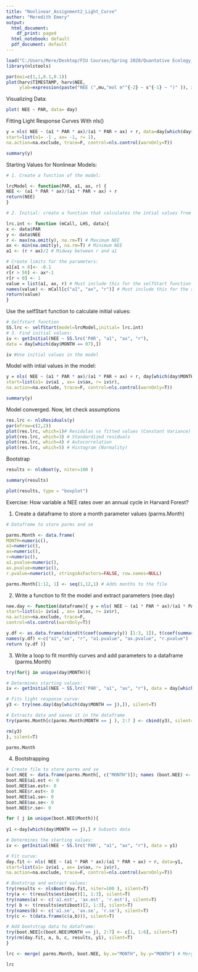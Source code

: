 ```yaml
---
title: "Nonlinear_Assignment2_Light_Curve"
author: "Meredith Emery"
output:
  html_document:
    df_print: paged
  html_notebook: default
  pdf_document: default
---
```



```r
load("C:/Users/Mere/Desktop/FIU Courses/Spring 2020/Quantative Ecology_WS/Nonlinear/NLM_Workshop.RData")
library(nlstools)

par(mai=c(1,1,0.1,0.1))
plot(harv$TIMESTAMP, harv$NEE,
     ylab=expression(paste("NEE (",mu,"mol m"^{-2} ~ s^{-1} ~ ")" )), xlab="Year")

```
Visualizing Data: 
```r
plot( NEE ~ PAR, data= day)
```
Fitting Light Response Curves With nls()

```r
y = nls( NEE ~ (a1 * PAR * ax)/(a1 * PAR + ax) + r, data=day[which(day$MONTH == 07),],
start=list(a1= -1 , ax= -1, r= 1),
na.action=na.exclude, trace=F, control=nls.control(warnOnly=T))

summary(y)
```

Starting Values for Nonlinear Models: 
```r
# 1. Create a function of the model: 

lrcModel <- function(PAR, a1, ax, r) {
NEE <- (a1 * PAR * ax)/(a1 * PAR + ax) + r
return(NEE)
}

# 2. Initial: create a function that calculates the intial values from the data

lrc.int <- function (mCall, LHS, data){
x <- data$PAR
y <- data$NEE
r <- max(na.omit(y), na.rm=T) # Maximum NEE
ax <- min(na.omit(y), na.rm=T) # Minimum NEE
a1 <- (r + ax)/2 # Midway between r and a1

# Create limits for the parameters:
a1[a1 > 0]<- -0.1
r[r > 50] <- ax*-1
r[r < 0] <- 1
value = list(a1, ax, r) # Must include this for the selfStart function
names(value) <- mCall[c("a1", "ax", "r")] # Must include this for the selfStart function
return(value)
}
```

Use the selfStart function to calculate initial values:
```r
# Selfstart function
SS.lrc <- selfStart(model=lrcModel,initial= lrc.int)
# 3. Find initial values:
iv <- getInitial(NEE ~ SS.lrc('PAR', "a1", "ax", "r"),
data = day[which(day$MONTH == 07),])

iv #Use initial values in the model
```

Model with intial values in the model: 
```r
y = nls( NEE ~ (a1 * PAR * ax)/(a1 * PAR + ax) + r, day[which(day$MONTH == 07),],
start=list(a1= iv$a1 , ax= iv$ax, r= iv$r),
na.action=na.exclude, trace=F, control=nls.control(warnOnly=T))

summary(y)
```
Model converged. Now, let check assumptions
```r
res.lrc <- nlsResiduals(y)
par(mfrow=c(2,2))
plot(res.lrc, which=1)# Residulas vs fitted values (Constant Variance)
plot(res.lrc, which=3) # Standardized residuals
plot(res.lrc, which=4) # Autocorrelation
plot(res.lrc, which=5) # Histogram (Normality)

```

Bootstrap
```r
results <- nlsBoot(y, niter=100 )

summary(results)
```
```r
plot(results, type = "boxplot")
```

Exercise: How variable a NEE rates over an annual cycle in Harvard Forest?

1. Create a dataframe to store a month parameter values (parms.Month)

```r
# Dataframe to store parms and se

parms.Month <- data.frame(
MONTH=numeric(),
a1=numeric(),
ax=numeric(),
r=numeric(),
a1.pvalue=numeric(),
ax.pvalue=numeric(),
r.pvalue=numeric(), stringsAsFactors=FALSE, row.names=NULL)

parms.Month[1:12, 1] <- seq(1,12,1) # Adds months to the file
```

2. Write a function to fit the model and extract parameters (nee.day)
```r
nee.day <- function(dataframe){ y = nls( NEE ~ (a1 * PAR * ax)/(a1 * PAR + ax) + r, dataframe,
start=list(a1= iv$a1 , ax= iv$ax, r= iv$r),
na.action=na.exclude, trace=F,
control=nls.control(warnOnly=T))

y.df <- as.data.frame(cbind(t(coef(summary(y)) [1:3, 1]), t(coef(summary(y)) [1:3, 4])))
names(y.df) <-c("a1","ax", "r", "a1.pvalue", "ax.pvalue", "r.pvalue")
return (y.df )}
```

3. Write a loop to fit monthly curves and add parameters to a dataframe (parms.Month)

```r
try(for(j in unique(day$MONTH)){

# Determines starting values:
iv <- getInitial(NEE ~ SS.lrc('PAR', "a1", "ax", "r"), data = day[which(day$MONTH == j),])

# Fits light response curve:
y3 <- try(nee.day(day[which(day$MONTH == j),]), silent=T)

# Extracts data and saves it in the dataframe
try(parms.Month[c(parms.Month$MONTH == j ), 2:7 ] <- cbind(y3), silent=T)

rm(y3)
}, silent=T)

parms.Month
```

4. Bootstrapping
```r
# Create file to store parms and se
boot.NEE <- data.frame(parms.Month[, c("MONTH")]); names (boot.NEE) <- "MONTH"
boot.NEE$a1.est <- 0
boot.NEE$ax.est<- 0
boot.NEE$r.est<- 0
boot.NEE$a1.se<- 0
boot.NEE$ax.se<- 0
boot.NEE$r.se<- 0

for ( j in unique(boot.NEE$Month)){
  
y1 <-day[which(day$MONTH == j),] # Subsets data

# Determines the starting values:
iv <- getInitial(NEE ~ SS.lrc('PAR', "a1", "ax", "r"), data = y1)

# Fit curve:
day.fit <- nls( NEE ~ (a1 * PAR * ax)/(a1 * PAR + ax) + r, data=y1,
start=list(a1= iv$a1 , ax= iv$ax, r= iv$r),
na.action=na.exclude, trace=F, control=nls.control(warnOnly=T))

# Bootstrap and extract values:
try(results <- nlsBoot(day.fit, niter=100 ), silent=T)
try(a <- t(results$estiboot)[1, 1:3], silent=T)
try(names(a) <- c('a1.est', 'ax.est', 'r.est'), silent=T)
try( b <- t(results$estiboot)[2, 1:3], silent=T)
try(names(b) <- c('a1.se', 'ax.se', 'r.se'), silent=T)
try(c <- t(data.frame(c(a,b))), silent=T)

# Add bootstrap data to dataframe:
try(boot.NEE[c(boot.NEE$MONTH == j), 2:7] <- c[1, 1:6], silent=T)
try(rm(day.fit, a, b, c, results, y1), silent=T)
}

lrc <- merge( parms.Month, boot.NEE, by.x="MONTH", by.y="MONTH") # Merge dataframes

lrc
```


